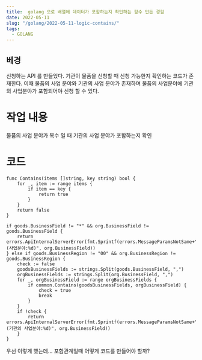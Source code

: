 ```yaml
---
title:  golang 으로 배열에 데이터가 포함하는지 확인하는 함수 만든 경험
date: 2022-05-11
slug: "/golang/2022-05-11-logic-contains/"
tags:
  - GOLANG
---
```


## 베경
신청하는 API 를 만들었다.
기관이 물품을 신청할 때 
신청 가능한지 확인하는 코드가 존재한다.
이때 물품의 사업 분야와 기관의 사업 분야가 존재하며
물품의 사업분야에 기관의 사업분야가 포함되어야 신청 할 수 있다.

# 작업 내용
물품의 사업 분야가 복수 일 때 기관의 사업 분야가 포함하는지 확인

# 코드
```
func Contains(items []string, key string) bool {
	for _, item := range items {
		if item == key {
			return true
		}
	}
	return false
}

if goods.BusinessField != "*" && org.BusinessField != goods.BusinessField {
    return errors.ApiInternalServerError(fmt.Sprintf(errors.MessageParamsNotSame+"(사업분야:%d)", org.BusinessField))
} else if goods.BusinessRegion != "00" && org.BusinessRegion != goods.BusinessRegion {
    check := false
    goodsBusinessFields := strings.Split(goods.BusinessField, ",")
    orgBusinessFields := strings.Split(org.BusinessField, ",")
    for _, orgBusinessField := range orgBusinessFields {
        if common.Contains(goodsBusinessFields, orgBusinessField) {
            check = true
            break
        }
    }
    if !check {
        return errors.ApiInternalServerError(fmt.Sprintf(errors.MessageParamsNotSame+"(기관의 사업분야:%d)", org.BusinessField))
    }
}
```

우선 이렇게 했는데...
포함관계일때 어떻게 코드를 만들어야 할까?
